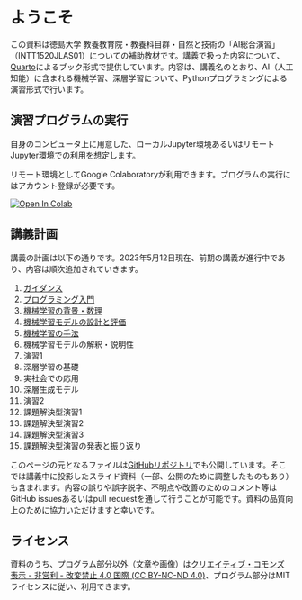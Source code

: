 # ようこそ {.unnumbered}

この資料は徳島大学 教養教育院・教養科目群・自然と技術の「AI総合演習」（INTT1520JLAS01）についての補助教材です。講義で扱った内容について、[Quarto](https://quarto.org)によるブック形式で提供しています。内容は、講義名のとおり、AI（人工知能）に含まれる機械学習、深層学習について、Pythonプログラミングによる演習形式で行います。

## 演習プログラムの実行

自身のコンピュータ上に用意した、ローカルJupyter環境あるいはリモートJupyter環境での利用を想定します。

リモート環境としてGoogle Colaboratoryが利用できます。プログラムの実行にはアカウント登録が必要です。

[![Open In Colab](https://colab.research.google.com/assets/colab-badge.svg)](https://colab.research.google.com/github/uribo/exeai/blob/main/)

## 講義計画

講義の計画は以下の通りです。2023年5月12日現在、前期の講義が進行中であり、内容は順次追加されていきます。

1. [ガイダンス](week01/guidance.qmd)
2. [プログラミング入門](week02/index.qmd)
3. [機械学習の背景・数理](week03/index.qmd)
4. [機械学習モデルの設計と評価](week04/index.qmd)
5. [機械学習の手法](week05/index.qmd)
6. 機械学習モデルの解釈・説明性
7. 演習1
8. 深層学習の基礎
9. 実社会での応用
10. 深層生成モデル
11. 演習2
12. 課題解決型演習1
13. 課題解決型演習2
14. 課題解決型演習3
15. 課題解決型演習の発表と振り返り

このページの元となるファイルは[GitHubリポジトリ](https://github.com/uribo/exeai)でも公開しています。そこでは講義中に投影したスライド資料（一部、公開のために調整したものもあり）も含まれます。内容の誤りや誤字脱字、不明点や改善のためのコメント等はGitHub issuesあるいはpull requestを通して行うことが可能です。資料の品質向上のために協力いただけますと幸いです。

## ライセンス

資料のうち、プログラム部分以外（文章や画像）は[クリエイティブ・コモンズ 表示 - 非営利 - 改変禁止 4.0 国際 (CC BY-NC-ND 4.0)](https://creativecommons.org/licenses/by-nc-nd/4.0/deed.ja)、プログラム部分はMITライセンスに従い、利用できます。

